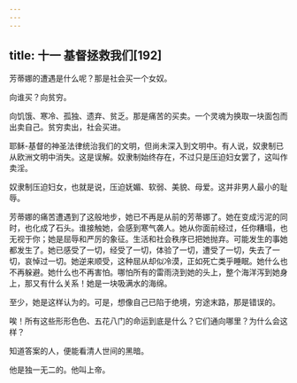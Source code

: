 ```yaml
---
---
---
```

title: 十一 基督拯救我们[192]
---




芳蒂娜的遭遇是什么呢？那是社会买一个女奴。

向谁买？向贫穷。

向饥饿、寒冷、孤独、遗弃、贫乏。那是痛苦的买卖。一个灵魂为换取一块面包而出卖自己。贫穷卖出，社会买进。

耶稣-基督的神圣法律统治我们的文明，但尚未深入到文明中。有人说，奴隶制已从欧洲文明中消失。这是误解。奴隶制始终存在，不过只是压迫妇女罢了，这叫作卖淫。

奴隶制压迫妇女，也就是说，压迫妩媚、软弱、美貌、母爱。这并非男人最小的耻辱。

芳蒂娜的痛苦遭遇到了这般地步，她已不再是从前的芳蒂娜了。她在变成污泥的同时，也化成了石头。谁接触她，会感到寒气袭人。她从你面前经过，任你糟塌，也无视于你；她是屈辱和严厉的象征。生活和社会秩序已把她抛弃。可能发生的事她都发生了。她已感受了一切，经受了一切，体验了一切，遭受了一切，失去了一切，哀悼过一切。她逆来顺受，这种屈从却似冷漠，正如死亡类乎睡眠。她什么也不再躲避。她什么也不再害怕。哪怕所有的雷雨浇到她的头上，整个海洋泻到她身上，那又有什么关系！她是一块吸满水的海绵。

至少，她是这样认为的。可是，想像自己已陷于绝境，穷途末路，那是错误的。

唉！所有这些形形色色、五花八门的命运到底是什么？它们通向哪里？为什么会这样？

知道答案的人，便能看清人世间的黑暗。

他是独一无二的。他叫上帝。